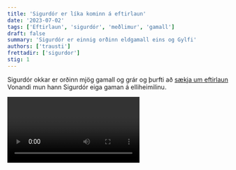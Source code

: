 ```yaml
---
title: 'Sigurdór er líka kominn á eftirlaun'
date: '2023-07-02'
tags: ['Eftirlaun', 'sigurdór', 'meðlimur', 'gamall']
draft: false
summary: 'Sigurdór er einnig orðinn eldgamall eins og Gylfi'
authors: ['trausti']
frettadir: ['sigurdor']
stig: 1
---
```


Sigurdór okkar er orðinn mjög gamall og grár og þurfti að [sækja um eftirlaun](/hopurinn#eftirlaun) \
Vonandi mun hann Sigurdór eiga gaman á elliheimilinu.

<Video id="eODfnM6JUIs" />
